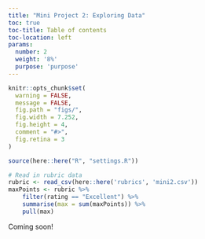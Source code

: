 ```yaml
---
title: "Mini Project 2: Exploring Data"
toc: true
toc-title: Table of contents
toc-location: left
params:
  number: 2
  weight: '8%'
  purpose: 'purpose'
---
```


```r
knitr::opts_chunk$set(
  warning = FALSE,
  message = FALSE,
  fig.path = "figs/",
  fig.width = 7.252,
  fig.height = 4,
  comment = "#>",
  fig.retina = 3
)

source(here::here("R", "settings.R"))

# Read in rubric data
rubric <- read_csv(here::here('rubrics', 'mini2.csv'))
maxPoints <- rubric %>%
    filter(rating == "Excellent") %>%
    summarise(max = sum(maxPoints)) %>%
    pull(max)
```

Coming soon!